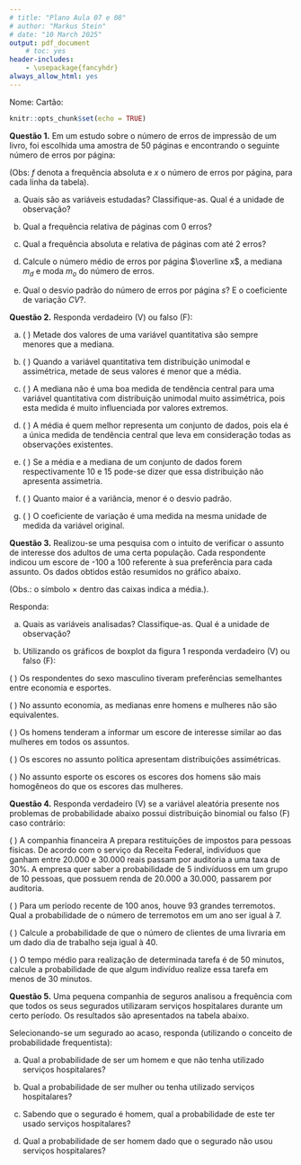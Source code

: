 ```yaml
---
# title: "Plano Aula 07 e 08"
# author: "Markus Stein"
# date: "10 March 2025"
output: pdf_document
    # toc: yes
header-includes:
    - \usepackage{fancyhdr}
always_allow_html: yes
---
```

\addtolength{\headheight}{1.0cm}
\pagestyle{fancyplain} 
\lhead{MAT02280}
\rhead{2025/1}
\chead{
Estatística Básica - PROVA 1 - Turma E2
}
\renewcommand{\headrulewidth}{0pt} 

\vspace{0.5cm}

Nome:  \hspace{10cm} Cartão:


```r
knitr::opts_chunk$set(echo = TRUE)
```

\vspace{1.0cm}

**Questão 1.** Em um estudo sobre o número de erros de impressão de um livro, 
foi escolhida uma amostra de 50 páginas e encontrando o seguinte número de erros 
por página:

\begin{table}[h!]
  \centering
  \caption{Distribuição de frequências do número de erros por página de uma amostra de 50 páginas de um livro.}

 \begin{tabular}{c|c|c|c|p{2cm}|p{2cm}|p{2cm}}
 \hline
 nº de erros por página & $f$ & $x \times f$ & $(x - \bar{x})^2 \times f$ & & & \\
 \hline
 0 &    &    &  & & & \\
 1 & 20 & 20 & 0,65 & & & \\
 2 & 8  & 16  & 5,38 & & & \\
 3 & 5  & 15  & 16,56 & & & \\
 4 & 2  & 8  & 15,90 & & & \\
 \hline
 $\sum$ &  &  &  & & & \\
 \hline
 \end{tabular}
\end{table}
(Obs: $f$ denota a frequência absoluta e $x$ o número de erros por página, para cada linha da tabela).


a. Quais são as variáveis estudadas? Classifique-as. Qual é a unidade de observação?

b. Qual a frequência relativa de páginas com 0 erros?

c. Qual a frequência absoluta e relativa de páginas com até 2 erros?

<!-- d. Represente graficamente a distribuição de frequências da variável. -->

d. Calcule o número médio de erros por página $\overline x$, a mediana $m_d$ e moda $m_o$ do número de erros.

e. Qual o desvio padrão do número de erros por página $s$? E o coeficiente de variação $CV$?.

<!-- g. Qual variável apresenta maior assimetria? Qual o tipo de assimetria? -->

<!-- --- -->

<!-- **Parte 2 — Responda com V (verdadeiro) ou F (falso)** -->

<!-- (1) Quando a variável quantitativa tem distribuição unimodal e simétrica, mais da metade de seus valores são inferiores à média. -->

<!-- (2) A mediana é uma boa medida de tendência central para uma variável com distribuição muito assimétrica, pois não é muito influenciada por valores extremos. -->

<!-- (3) O coeficiente de variação é uma medida adimensional. -->

<!-- (4) Quanto maior a variância de uma variável, menor será seu desvio padrão. -->

<!-- (5) A variância depende diretamente da média da variável. -->

<!-- (6) População é o conjunto de todos os elementos que possuem certa característica de interesse. -->

<!-- (7) Amostra é qualquer subconjunto retirado da população. -->

<!-- (8) Parâmetro é um valor que resume a informação sobre uma variável na população. -->

<!-- Solution: -->
<!-- **Parte 1**   -->
<!-- (a) As variáveis são: consumo de cigarros (média diária) e consumo de bebidas alcoólicas (doses semanais). Ambas são quantitativas discretas. Unidade: indivíduo adulto.   -->
<!-- (b) Cigarros — distribuição assimétrica à direita.   -->
<!-- (c) Histogramas ou boxplots são adequados para analisar forma e assimetria.   -->
<!-- (d) O consumo de cigarros é mais concentrado, enquanto o de bebidas é mais disperso, com cauda longa à direita. -->

<!-- **Parte 2**   -->
<!-- F; V; V; F; F; V; V; V -->

<!-- Meta-information: -->
<!-- exname: distribuicao_vf_2 -->
<!-- extype: cloze -->
<!-- exsolution: F;V;V;F;F;V;V;V -->

\vspace{1.0cm}

**Questão 2.** Responda verdadeiro (V) ou falso (F):

a. ( \hspace{0,5cm} ) Metade dos valores de uma variável quantitativa são sempre menores que a mediana.

b. ( \hspace{0,5cm} ) Quando a variável quantitativa tem distribuição unimodal e assimétrica, metade de seus valores é menor que a média.

c. ( \hspace{0,5cm} ) A mediana não é uma boa medida de tendência central para uma variável quantitativa com distribuição unimodal muito assimétrica, pois esta medida é muito influenciada por valores extremos.

d. ( \hspace{0,5cm} ) A média é quem melhor representa um conjunto de dados, pois ela é a única medida de tendência central que leva em consideração todas as observações existentes.

e. ( \hspace{0,5cm} ) Se a média e a mediana de um conjunto de dados forem respectivamente 10 e 15 pode-se dizer que essa distribuição não apresenta assimetria.

<!-- f. ( \hspace{0,5cm} ) Quanto menor a média, menor é a variância. -->

f. ( \hspace{0,5cm} ) Quanto maior é a variância, menor é o desvio padrão.

g. ( \hspace{0,5cm} ) O coeficiente de variação é uma medida na mesma unidade de medida da variável original.

<!-- O coeficiente de variação pode ser negativo. -->


\newpage

**Questão 3.** Realizou-se uma pesquisa com o intuito de verificar o assunto de interesse dos adultos de uma certa população. Cada respondente indicou um escore de -100 a 100 referente à sua preferência para cada assunto. Os dados obtidos estão resumidos no gráfico abaixo. 

\begin{figure}[h!]
  \centering
  \includegraphics[width=0.6\linewidth]{boxplot_prova_2017_2.png} 
  \caption{Boxplot das preferências por sexo.}
  \label{Fig1}
\end{figure}
(Obs.: o símbolo $\times$ dentro das caixas indica a média.).

Responda:

a. Quais as variáveis analisadas? Classifique-as. Qual é a unidade de observação? 

b. Utilizando os gráficos de boxplot da figura 1 responda verdadeiro (V) ou falso (F):

( \hspace{0,5cm} ) Os respondentes do sexo masculino tiveram preferências semelhantes entre economia e esportes.

( \hspace{0,5cm} ) No assunto economia, as medianas enre homens e mulheres não são equivalentes.

( \hspace{0,5cm} ) Os homens tenderam a informar um escore de interesse similar ao das mulheres em todos os assuntos.

( \hspace{0,5cm} ) Os escores no assunto política apresentam distribuições assimétricas.

( \hspace{0,5cm} ) No assunto esporte os escores os escores dos homens são mais homogêneos do que os escores das mulheres.

\vspace{1.0cm}

**Questão 4.** Responda verdadeiro (V) se a variável aleatória presente nos problemas de probabilidade abaixo possui distribuição binomial ou falso (F) caso contrário:

<!-- ( \hspace{0,5cm} ) O show 60 minutes do canal de televisão CBS tem sido um programa de sucesso por muitos anos. Esse show tinha uma audiência de 20, significando que dentro os aparelhos de TV ligados $20\%$ estavam sintonizados no 60 Minutes. Suponha que o anunciante deseja verificar se realmente o valor da audiência é de $20\%$ realizando a sua própria pesquisa. -->

( \hspace{0,5cm} ) A companhia financeira A prepara restituições de impostos para pessoas físicas. De acordo com o serviço da Receita Federal, indivíduos que ganham entre 20.000 e 30.000 reais passam por auditoria a uma taxa
de $30\%$. A empresa quer saber a probabilidade de 5 indivíduoss em um grupo de 10 pessoas, que possuem renda de 20.000 a 30.000, passarem por auditoria.

( \hspace{0,5cm} ) Para um período recente de 100 anos, houve 93 grandes terremotos. Qual a probabilidade de o número
de terremotos em um ano ser igual à 7.

( \hspace{0,5cm} ) Calcule a probabilidade de que o número de clientes de uma livraria em um dado dia de trabalho seja
igual à 40.

( \hspace{0,5cm} ) O tempo médio para realização de determinada tarefa é de 50 minutos, calcule a probabilidade de que
algum indivíduo realize essa tarefa em menos de 30 minutos.


\newpage

**Questão 5.** Uma pequena companhia de seguros analisou a frequência com que todos os seus segurados utilizaram serviços hospitalares durante um certo período. Os 
resultados são apresentados na tabela abaixo.

\begin{center}
\begin{tabular}{cccc}
\hline
  & \multicolumn{2}{c}{Sexo} & \\
\cline{2-3}
Usou serviço hospitalar & Masculino & Feminino & $\sum$ \\ \hline
Sim     & 100 & 150 & 250   \\
Não    & 900 & 850 & 1750  \\ \hline
$\sum$  & 1000 & 1000& 2000  \\ \hline
\end{tabular}
\end{center}

Selecionando-se um segurado ao acaso, responda (utilizando o conceito de 
probabilidade frequentista):

a. Qual a probabilidade de ser um homem e que não tenha utilizado serviços hospitalares?

b. Qual a probabilidade de ser mulher ou tenha utilizado serviços hospitalares?

c. Sabendo que o segurado é homem, qual a probabilidade de este ter usado serviços hospitalares?

d. Qual a probabilidade de ser homem dado que o segurado não usou serviços hospitalares?
